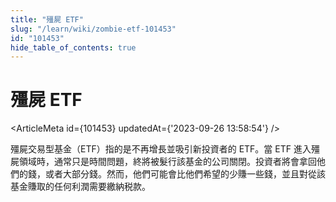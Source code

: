 ```yaml
---
title: "殭屍 ETF"
slug: "/learn/wiki/zombie-etf-101453"
id: "101453"
hide_table_of_contents: true
---
```



# 殭屍 ETF

<ArticleMeta id={101453} updatedAt={'2023-09-26 13:58:54'} />
<div className='border-solid border-b border-t-0 my-4 border-[var(--ifm-color-gray-300)]' />

殭屍交易型基金（ETF）指的是不再增長並吸引新投資者的 ETF。當 ETF 進入殭屍領域時，通常只是時間問題，終將被髮行該基金的公司關閉。投資者將會拿回他們的錢，或者大部分錢。然而，他們可能會比他們希望的少賺一些錢，並且對從該基金賺取的任何利潤需要繳納税款。
